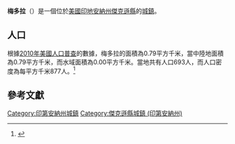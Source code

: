 {{noteTA
|G1=USState
|G2=地名
|G3=Unit
}}
{{Infobox settlement
|name            = 梅多拉
|native_name = Medora
|settlement_type          = [[鎮|城鎮]]
|image_skyline            = Medora, Indiana.jpg
|imagesize                = 250px
|image_map                = Jackson County Indiana Incorporated and Unincorporated areas Medora Highlighted 1848240.svg
|mapsize                  = 250px
|subdivision_type         = [[世界政區索引|國家]]
|subdivision_type1        = [[美国州份|州份]]
|subdivision_type2        = [[印地安納州行政區劃|縣]]
|subdivision_name         = [[美国|美国]]
|subdivision_name1        = [[印地安納州|印地安納州]]
|subdivision_name2        = [[傑克遜縣_(印地安納州)|傑克遜縣]]
|elevation_ft             = 528
|elevation_m              = 161
|timezone                 = [[北美东部时区|CST]]
|area_total_km2           = 0.79
|area_land_km2            = 0.79
|area_water_km2           = 0.00
|area_total_sq_mi         = 
|area_land_sq_mi          = 
|area_water_sq_mi         = 
|population_as_of         = [[2010年美國人口普查|2010]]
|population_footnotes     = 
|population_total         = 693
|population_density_km2   = auto
|population_density_sq_mi = auto
|utc_offset               = -5
|coordinates              = {{coord|38|49|29|N|86|10|14|W|display=inline,title}}
| coor_pinpoint           = 
| coordinates_footnotes   = 
|timezone_DST             = EDT
|utc_offset_DST           = -4
|postal_code_type         = [[美國郵區編號|郵區編號]]
|postal_code              = 47260
|area_code                = {{link-en|北美电话区号812|Area code 812|812}}
|blank_name = [[地名信息系统|GNIS ID]]
|blank_info = 438962<ref name="GNIS">{{cite gnis|438962|Medora}}</ref>
}}
'''梅多拉'''（{{lang-en|Medora}}）是一個位於[[美國|美國]][[印地安納州|印地安納州]][[傑克遜縣_(印地安納州)|傑克遜縣]]的[[鎮|城鎮]]。

== 人口 ==
根據[[2010年美國人口普查|2010年美國人口普查]]的數據，梅多拉的面積為0.79平方千米，當中陸地面積為0.79平方千米，而水域面積為0.00平方千米。當地共有人口693人，而人口密度為每平方千米877人。<ref name="GR8">{{cite web|url=http://factfinder2.census.gov|publisher=[[美国人口调查局|美国人口调查局]]|accessdate=2011-05-14|title=American FactFinder|archive-date=2013-09-11|archive-url=https://web.archive.org/web/20130911234518/http://factfinder2.census.gov/|dead-url=no}}</ref>

== 參考文獻 ==
{{reflist}}

{{傑克遜縣 (印地安納州)}}
{{Authority control}}

{{DEFAULTSORT:Medora, Indiana}}
[[Category:印第安納州城鎮|Category:印第安納州城鎮]]
[[Category:傑克遜縣城鎮_(印第安納州)|Category:傑克遜縣城鎮 (印第安納州)]]

{{Indiana-geo-stub}}